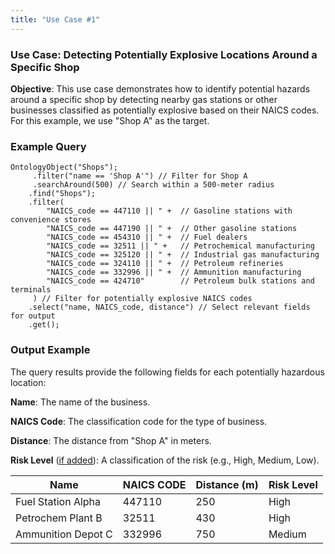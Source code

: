 ```yaml
---
title: "Use Case #1"
---
```


### Use Case: Detecting Potentially Explosive Locations Around a Specific Shop

**Objective**: This use case demonstrates how to identify potential hazards around a specific shop by detecting nearby gas stations or other businesses classified as potentially explosive based on their NAICS codes. For this example, we use "Shop A" as the target.

### **Example Query**

```
OntologyObject("Shops");
     .filter("name == 'Shop A'") // Filter for Shop A
     .searchAround(500) // Search within a 500-meter radius
    .find("Shops");
    .filter(
        "NAICS_code == 447110 || " +  // Gasoline stations with convenience stores
        "NAICS_code == 447190 || " +  // Other gasoline stations
        "NAICS_code == 454310 || " +  // Fuel dealers
        "NAICS_code == 32511 || " +   // Petrochemical manufacturing
        "NAICS_code == 325120 || " +  // Industrial gas manufacturing
        "NAICS_code == 324110 || " +  // Petroleum refineries
        "NAICS_code == 332996 || " +  // Ammunition manufacturing
        "NAICS_code == 424710"        // Petroleum bulk stations and terminals
     ) // Filter for potentially explosive NAICS codes
    .select("name, NAICS_code, distance") // Select relevant fields for output
    .get();
```

### **Output Example**

The query results provide the following fields for each potentially hazardous location:

**Name**: The name of the business.


**NAICS Code**: The classification code for the type of business.


**Distance**: The distance from "Shop A" in meters.


**Risk Level** (<u>if added</u>): A classification of the risk (e.g., High, Medium, Low).

| Name               | NAICS CODE | Distance (m) | Risk Level |
| ------------------ | ---------- | ------------ | ---------- |
| Fuel Station Alpha | 447110     | 250          | High       |
| Petrochem Plant B  | 32511      | 430          | High       |
| Ammunition Depot C | 332996     | 750          | Medium     |